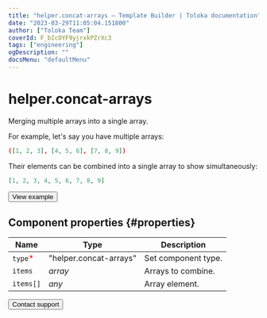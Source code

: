 ```yaml
---
title: "helper.concat-arrays — Template Builder | Toloka documentation"
date: "2023-03-29T11:05:04.151800"
author: ["Toloka Team"]
coverId: F_bIcOYF9yjrxkPZrXc3
tags: ["engineering"]
ogDescription: ""
docsMenu: "defaultMenu"
---
```


# helper.concat-arrays

Merging multiple arrays into a single array.

For example, let's say you have multiple arrays:

```json
([1, 2, 3], [4, 5, 6], [7, 8, 9])
```

Their elements can be combined into a single array to show simultaneously:

```json
[1, 2, 3, 4, 5, 6, 7, 8, 9]
```

<Button themeColor="light" view="default" size="l" type="link" url="https://ya.cc/t/5gzayPK_3tz4vn">View example</Button>

## Component properties {#properties}

**Name** | **Type** | **Description**
----- | ----- | -----
`type`<span style="color: red">\*</span> | "helper.concat-arrays" | Set component type.
`items` | _array_ | Arrays to combine.
`items[]` | _any_ | Array element.

<Button themeColor="light" view="default" size="l" type="link" url="/docs/guide/troubleshooting/support?form-source=template-builder-reference-helper-concat-arrays">Contact support</Button>